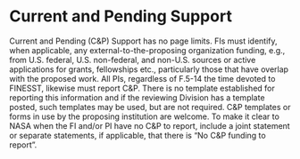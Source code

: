 # Current and Pending Support 

Current and Pending (C&P) Support has no page limits. FIs must identify, when applicable, any external-to-the-proposing organization funding, e.g., from U.S. federal, U.S. non-federal, and non-U.S. sources or active applications for grants, fellowships etc., particularly those that have overlap with the proposed work. All PIs, regardless of F.5-14 the time devoted to FINESST, likewise must report C&P. There is no template established for reporting this information and if the reviewing Division has a template posted, such templates may be used, but are not required. C&P templates or forms in use by the proposing institution are welcome. To make it clear to NASA when the FI and/or PI have no C&P to report, include a joint statement or separate statements, if applicable, that there is "No C&P funding to report".